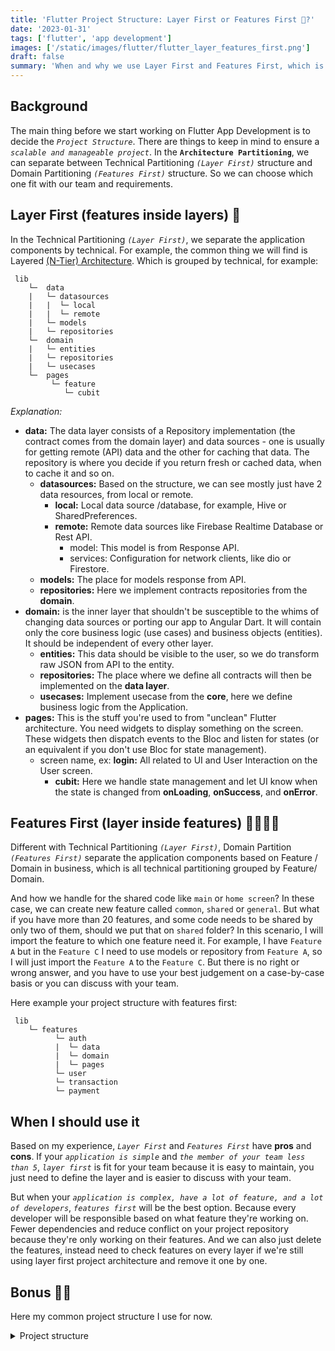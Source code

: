 ```yaml
---
title: 'Flutter Project Structure: Layer First or Features First 🤔?'
date: '2023-01-31'
tags: ['flutter', 'app development']
images: ['/static/images/flutter/flutter_layer_features_first.png']
draft: false
summary: 'When and why we use Layer First and Features First, which is better? '
---
```


## Background

The main thing before we start working on Flutter App Development is to decide the _`Project Structure`_. There are things to keep in mind to ensure a _`scalable and manageable project`_. In the **`Architecture Partitioning`**, we can separate between Technical Partitioning _`(Layer First)`_ structure and Domain Partitioning _`(Features First)`_ structure. So we can choose which one fit with our team and requirements.

## Layer First (features inside layers) 🤌

In the Technical Partitioning _`(Layer First)`_, we separate the application components by technical. For example, the common thing we will find is Layered [(N-Tier) Architecture](https://www.guru99.com/n-tier-architecture-system-concepts-tips.html). Which is grouped by technical, for example:

```directory
 lib
	└─  data
	|   └─ datasources
	|   |  └─ local
	|   |  └─ remote
	|   └─ models
	|   └─ repositories
	└─  domain
	|   └─ entities
	|   └─ repositories
	|   └─ usecases
	└─  pages
	     └─ feature
		    └─ cubit
```

_Explanation:_

- **data:** The data layer consists of a Repository implementation (the contract comes from the domain layer) and data sources - one is usually for getting remote (API) data and the other for caching that data. The repository is where you decide if you return fresh or cached data, when to cache it and so on.
  - **datasources:** Based on the structure, we can see mostly just have 2 data resources, from local or remote.
    - **local:** Local data source /database, for example, Hive or SharedPreferences.
    - **remote:** Remote data sources like Firebase Realtime Database or Rest API.
      - model: This model is from Response API.
      - services: Configuration for network clients, like dio or Firestore.
  - **models:** The place for models response from API.
  - **repositories:** Here we implement contracts repositories from the **domain**.
- **domain:** is the inner layer that shouldn't be susceptible to the whims of changing data sources or porting our app to Angular Dart. It will contain only the core business logic (use cases) and business objects (entities). It should be independent of every other layer.
  - **entities:** This data should be visible to the user, so we do transform raw JSON from API to the entity.
  - **repositories:** The place where we define all contracts will then be implemented on the **data layer**.
  - **usecases:** Implement usecase from the **core**, here we define business logic from the Application.
- **pages:** This is the stuff you're used to from "unclean" Flutter architecture. You need widgets to display something on the screen. These widgets then dispatch events to the Bloc and listen for states (or an equivalent if you don't use Bloc for state management).
  - screen name, ex: **login:** All related to UI and User Interaction on the User screen.
    - **cubit:** Here we handle state management and let UI know when the state is changed from **onLoading**, **onSuccess**, and **onError**.

## Features First (layer inside features) 🫱🏻‍🫲🏼

Different with Technical Partitioning _`(Layer First)`_, Domain Partition _`(Features First)`_ separate the application components based on Feature / Domain in business, which is all technical partitioning grouped by Feature/ Domain.

And how we handle for the shared code like `main` or `home screen`?
In these case, we can create new feature called `common`, `shared` or `general`. But what if you have more than 20 features, and some code needs to be shared by only two of them, should we put that on `shared` folder? In this scenario, I will import the feature to which one feature need it. For example, I have `Feature A` but in the `Feature C` I need to use models or repository from `Feature A`, so I will just import the `Feature A` to the `Feature C`. But there is no right or wrong answer, and you have to use your best judgement on a case-by-case basis or you can discuss with your team.

Here example your project structure with features first:

```directory
 lib
	└─ features
		  └─ auth
		  |  └─ data
		  |  └─ domain
		  |	 └─ pages
		  └─ user
		  └─ transaction
		  └─ payment
```

## When I should use it

Based on my experience, _`Layer First`_ and _`Features First`_ have **pros** and **cons**.
If your _`application is simple`_ and _`the member of your team less than 5`_, _`layer first`_ is fit for your team because it is easy to maintain, you just need to define the layer and is easier to discuss with your team.

But when your _`application is complex, have a lot of feature, and a lot of developers`_, _`features first`_ will be the best option. Because every developer will be responsible based on what feature they're working on. Fewer dependencies and reduce conflict on your project repository because they're only working on their features. And we can also just delete the features, instead need to check features on every layer if we're still using layer first project architecture and remove it one by one.

## Bonus 🫰🏻

Here my common project structure I use for now.

<details>
  <summary>Project structure</summary>
  ```` 
lib/
├── core
│   ├── api
│   ├── error
│   ├── localization
│   │   └── generated
│   ├── resources
│   ├── usecase
│   └── widgets
├── features
│   ├── auth
│   │   ├── data
│   │   │   ├── datasources
│   │   │   ├── models
│   │   │   └── repositories
│   │   ├── domain
│   │   │   ├── entities
│   │   │   ├── repositories
│   │   │   └── usecases
│   │   └── pages
│   │       ├── login
│   │       │   └── cubit
│   │       └── register
│   │           └── cubit
│   ├── general
│   │   └── pages
│   │       ├── main
│   │       ├── settings
│   │       │   └── cubit
│   │       └── splashscreen
│   └── users
│       ├── data
│       │   ├── datasources
│       │   ├── models
│       │   └── repositories
│       ├── domain
│       │   ├── entities
│       │   ├── repositories
│       │   └── usecases
│       └── pages
│           └── dashboard
│               └── cubit
└── utils
    ├── ext
    ├── helper
    └── services

```
</details>
---
<details>
<summary>Test Folder</summary>
```

test/
├── features
│   ├── auth
│   │   ├── data
│   │   │   ├── datasources
│   │   │   │   ├── models
│   │   │   │   └── repositories
│   │   │   └── repositories
│   │   ├── domain
│   │   │   └── usecases
│   │   └── presentation
│   │   ├── login
│   │   │   └── cubit
│   │   └── register
│   │   └── cubit
│   ├── general
│   │   └── presentation
│   │   └── settings
│   │   └── cubit
│   └── users
│   ├── data
│   │   ├── datasources
│   │   │   ├── models
│   │   │   └── repositories
│   │   └── repositories
│   ├── domain
│   │   └── usecases
│   └── presentation
│   └── dashboard
│   └── cubit
└── helpers
└── data_dummy

```

</details>

also you can check it on [my repository](https://github.com/lazycatlabs/flutter_auth_app)
```
